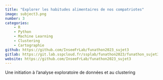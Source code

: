 ```yaml
---
title: "Explorer les habitudes alimentaires de nos compatriotes"
image: subject3.png
number: 3
categories:
    - R
    - Python
    - Machine Learning
    - Clustering
    - Cartographie
github: https://github.com/InseeFrLab/funathon2023_sujet3
gitlab: https://git.lab.sspcloud.fr/ssplab/funathon2023/funathon_sujet3
website: https://github.com/InseeFrLab/funathon2023_sujet3
---
```


Une initiation à l'analyse exploratoire de données et au clustering
